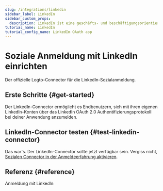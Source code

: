 ```yaml
---
slug: /integrations/linkedin
sidebar_label: LinkedIn
sidebar_custom_props:
  description: LinkedIn ist eine geschäfts- und beschäftigungsorientierte Online-Plattform für Fachleute.
tutorial_name: LinkedIn
tutorial_config_name: LinkedIn OAuth app
---
```




# Soziale Anmeldung mit LinkedIn einrichten

Der offizielle Logto-Connector für die LinkedIn-Sozialanmeldung.

<GuideTip />

## Erste Schritte \{#get-started}

Der LinkedIn-Connector ermöglicht es Endbenutzern, sich mit ihren eigenen LinkedIn-Konten über das LinkedIn OAuth 2.0 Authentifizierungsprotokoll bei deiner Anwendung anzumelden.

<Integration />

## LinkedIn-Connector testen \{#test-linkedin-connector}

Das war's. Der LinkedIn-Connector sollte jetzt verfügbar sein. Vergiss nicht, [Sozialen Connector in der Anmeldeerfahrung aktivieren](/connectors/social-connectors/#enable-social-sign-in).

## Referenz \{#reference}

<Url href="https://learn.microsoft.com/en-us/linkedin/consumer/integrations/self-serve/sign-in-with-linkedin">
  Anmeldung mit LinkedIn
</Url>

